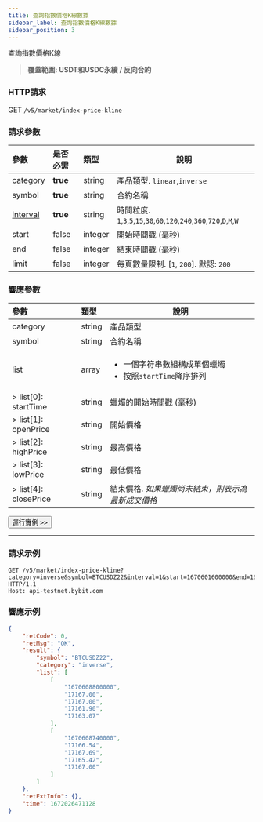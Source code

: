 ```yaml
---
title: 查詢指數價格K線數據
sidebar_label: 查詢指數價格K線數據
sidebar_position: 3
---
```


查詢指數價格K線
> **覆蓋範圍: USDT和USDC永續 / 反向合約**

### HTTP請求
GET `/v5/market/index-price-kline`

### 請求參數
| 參數 | 是否必需 | 類型 | 說明|
|:----- |:-------|:-----|------|
|[category](../enum#category) |<b>true</b> |string |產品類型. `linear`,`inverse`|
|symbol |<b>true</b> |string |合約名稱|
|[interval](../enum#interval) |<b>true</b> |string |時間粒度. `1`,`3`,`5`,`15`,`30`,`60`,`120`,`240`,`360`,`720`,`D`,`M`,`W`|
|start |false |integer |開始時間戳 (毫秒)|
|end |false |integer |結束時間戳 (毫秒)|
|limit |false |integer |每頁數量限制. [`1`, `200`]. 默認: `200`|

### 響應參數
| 參數 | 類型 | 說明|
|:----- |:-----|----- |
|category |string |產品類型 |
|symbol |string |合約名稱 |
|list |array |<ul><li>一個字符串數組構成單個蠟燭</li><li>按照`startTime`降序排列</li></ul>|
|> list[0]: startTime |string |蠟燭的開始時間戳 (毫秒) |
|> list[1]: openPrice |string |開始價格 |
|> list[2]: highPrice |string |最高價格 |
|> list[3]: lowPrice |string |最低價格 |
|> list[4]: closePrice |string |結束價格. _如果蠟燭尚未結束，則表示為最新成交價格_|

<a href="/api-explorer/v5/market/index-kline"><Button>運行實例 >></Button></a>

---

### 請求示例

```http
GET /v5/market/index-price-kline?category=inverse&symbol=BTCUSDZ22&interval=1&start=1670601600000&end=1670608800000&limit=2 HTTP/1.1
Host: api-testnet.bybit.com
```

### 響應示例

```json
{
    "retCode": 0,
    "retMsg": "OK",
    "result": {
        "symbol": "BTCUSDZ22",
        "category": "inverse",
        "list": [
            [
                "1670608800000",
                "17167.00",
                "17167.00",
                "17161.90",
                "17163.07"
            ],
            [
                "1670608740000",
                "17166.54",
                "17167.69",
                "17165.42",
                "17167.00"
            ]
        ]
    },
    "retExtInfo": {},
    "time": 1672026471128
}
```